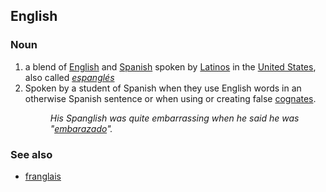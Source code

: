 ==English==
===Noun===
#a blend of [[English]] and [[Spanish]] spoken by [[Latino]]s in the [[United States]], also called ''[[espanglés]]''
#Spoken by a student of Spanish when they use English words in an otherwise Spanish sentence or when using or creating false [[cognates]].
#:''His Spanglish was quite embarrassing when he said he was "[[embarazado]]".''
===See also===
*[[franglais]]
